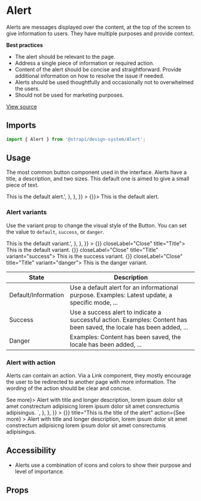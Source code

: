<!--- Alert.stories.mdx --->


<Meta title="Design System/Components/Alert" component={Alert} />

# Alert

Alerts are messages displayed over the content, at the top of the screen to give information to users. They have multiple purposes and provide context.

**Best practices**

- The alert should be relevant to the page.
- Address a single piece of information or required action.
- Content of the alert should be concise and straightforward. Provide additional information on how to resolve the issue if needed.
- Alerts should be used thoughtfully and occasionally not to overwhelmed the users.
- Should not be used for marketing purposes.

[View source](https://github.com/strapi/design-system/tree/main/packages/strapi-design-system/src/Alert)

## Imports

```js
import { Alert } from '@strapi/design-system/Alert';
```

## Usage

The most common button component used in the interface. Alerts have a title, a description, and two sizes. This default one is aimed to give a small piece of text.

<Canvas withSource="open">
  <Story
    name="base"
    parameters={{
      docs: {
        source: {
          code: '<Alert closeLabel="Close alert" title="Title">This is the default alert.</Alert>',
        },
      },
    }}
  >
    <Box style={{ width: 700 }}>
      <Alert closeLabel="Close alert" title="Title" onClose={() => {}}>
        This is the default alert.
      </Alert>
    </Box>
  </Story>
</Canvas>

### Alert variants

Use the variant prop to change the visual style of the Button.
You can set the value to `default`, `success`, or `danger`.

<Canvas withSource="open">
  <Story
    name="variants"
    parameters={{
      docs: {
        source: {
          code: '<Alert closeLabel="Close alert" title="Title" variant="success">This is the default variant.</Alert>',
        },
      },
    }}
  >
    <Box style={{ width: 700 }}>
      <Stack size={1}>
        <Alert onClose={() => {}} closeLabel="Close" title="Title">
          This is the default variant.
        </Alert>
        <Alert onClose={() => {}} closeLabel="Close" title="Title" variant="success">
          This is the success variant.
        </Alert>
        <Alert onClose={() => {}} closeLabel="Close" title="Title" variant="danger">
          This is the danger variant.
        </Alert>
      </Stack>
    </Box>
  </Story>
</Canvas>

| State               | Description                                                                                                           |
| ------------------- | --------------------------------------------------------------------------------------------------------------------- |
| Default/Information | Use a default alert for an informational purpose. Examples: Latest update, a specific mode, ...                       |
| Success             | Use a success alert to indicate a successful action. Examples: Content has been saved, the locale has been added, ... |
| Danger              | Examples: Content has been saved, the locale has been added, ...                                                      |

### Alert with action

Alerts can contain an action. Via a Link component, they mostly encourage the user to be redirected to another page with more information. The wording of the action should be clear and concise.

<Canvas withSource="open">
  <Story
    name="with action"
    parameters={{
      docs: {
        source: {
          code: `
<Alert closeLabel="Close alert" title="This is the title of the alert" action={<Link to="/somewhere">See more</Link>}>
  Alert with title and longer description, lorem ipsum dolor sit amet constrectum adipisicng lorem ipsum dolor sit
  amet consrectumis adipisingus.
</Alert>`,
        },
      },
    }}
  >
    <Box style={{ width: 700 }}>
      <Alert
        closeLabel="Close"
        onClose={() => {}}
        title="This is the title of the alert"
        action={<Link to="/somewhere">See more</Link>}
      >
        Alert with title and longer description, lorem ipsum dolor sit amet constrectum adipisicng lorem ipsum dolor sit
        amet consrectumis adipisingus.
      </Alert>
    </Box>
  </Story>
</Canvas>

## Accessibility

- Alerts use a combination of icons and colors to show their purpose and level of importance.

## Props

<ArgsTable of={Alert} />
